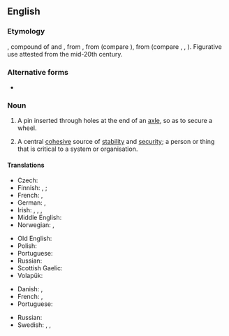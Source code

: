 ==English==

===Etymology===
{{etyl|enm|en}} {{m|enm|lynspin}}, compound of {{m|enm|lins||axletree}} and {{m|enm|pin}}, from {{etyl|ang|en}} {{m|ang|lynis||linchpin}}, from {{etyl|gem-pro|en}} {{m|gem-pro|*luniso}} (compare {{cog|de|Lünse}}), from {{etyl|ine-pro|en}} (compare {{cog|cy|olwyn||wheel}}, {{cog|xcl|ողն||back; spine, backbone}}, {{cog|sa|आणि||linchpin|tr=āṇí}}). Figurative use attested from the mid-20th century.

===Alternative forms===
* {{l|en|lynchpin}}

===Noun===
{{en-noun}}

# A pin inserted through holes at the end of an [[axle]], so as to secure a wheel.
# {{lb|en|figuratively}} A central [[cohesive]] source of [[stability]] and [[security]]; a person or thing that is critical to a system or organisation.

====Translations====
{{trans-top|securing pin}}
* Czech: {{t+|cs|zákolník}}
* Finnish: {{t|fi|rengassokka}}, {{t|fi|sokkanaula}}; {{t+|fi|sokka}}
* French: {{t+|fr|cheville|f}}, {{t+|fr|goupille|f}}
* German: {{t|de|Achsnagel|m}}, {{t|de|Lünse|f}}
* Irish: {{t|ga|pionna rotha|m}}, {{t|ga|dealg acastóra|f}}, {{t|ga|tairne aisil|m}}, {{t|ga|lispin|m}}
* Middle English: {{t|enm|lynspin}}
* Norwegian: {{t+|no|sikring|m}}, {{t|no|splint|m}}
{{trans-mid}}
* Old English: {{t|ang|lynis|m}}
* Polish: {{t+|pl|lon|m}}
* Portuguese: {{t+|pt|chaveta|f}}
* Russian: {{t+|ru|чека́|f}}
* Scottish Gaelic: {{t|gd|tarrag-aisil|f}}
* Volapük: {{t+|vo|xabakluf}}
{{trans-bottom}}

{{trans-top|central cohesive source of stability and security}}
* Danish: {{t|da|krumtap|c}}, {{t+|da|hjørnesten|c}}
* French: {{t+|fr|cheville ouvrière|f}}, {{t+|fr|pivot|m}}
* Portuguese: {{t+|pt|baluarte|m}}
{{trans-mid}}
* Russian: {{t+|ru|опо́ра|f}}
* Swedish: {{t|sv|stöttepelare}}, {{t|sv|hörnsten}}, {{t|sv|grundpult}}
{{trans-bottom}}